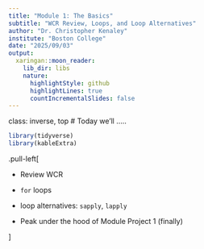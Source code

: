 ```yaml
---
title: "Module 1: The Basics"
subtitle: "WCR Review, Loops, and Loop Alternatives"
author: "Dr. Christopher Kenaley"
institute: "Boston College"
date: "2025/09/03"
output:
  xaringan::moon_reader:
    lib_dir: libs
    nature:
      highlightStyle: github
      highlightLines: true
      countIncrementalSlides: false
---
```

class: inverse, top
# Today we'll .....
```r
library(tidyverse)
library(kableExtra)
```

.pull-left[

- Review WCR

- `for` loops
  
- loop alternatives: `sapply`, `lapply`

- Peak under the hood of Module Project 1 (finally)


]





